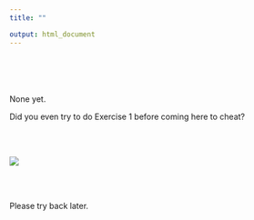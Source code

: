 ```yaml
---
title: ""

output: html_document
---
```

<br><br><br><br>
None yet.

Did you even try to do Exercise 1 before coming here to cheat?

<br><br>

![](cryer.png)

<br><br>

Please try back later. 